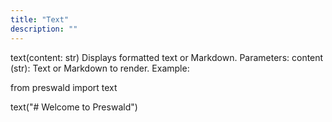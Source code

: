 ```yaml
---
title: "Text"
description: ""
---
```


text(content: str)
Displays formatted text or Markdown.
Parameters:
content (str): Text or Markdown to render.
Example:

from preswald import text

text("# Welcome to Preswald")
